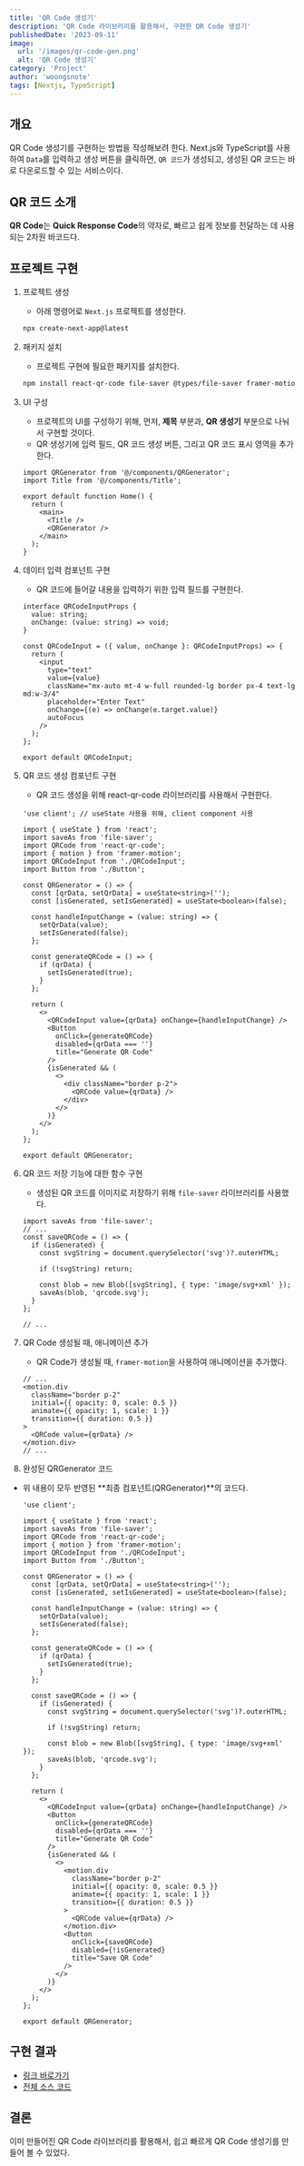 ```yaml
---
title: 'QR Code 생성기'
description: 'QR Code 라이브러리를 활용해서, 구현한 QR Code 생성기'
publishedDate: '2023-09-11'
image:
  url: '/images/qr-code-gen.png'
  alt: 'QR Code 생성기'
category: 'Project'
author: 'woongsnote'
tags: [Nextjs, TypeScript]
---
```


## 개요

QR Code 생성기를 구현하는 방법을 작성해보려 한다. Next.js와 TypeScript를 사용하여 `Data`를 입력하고 생성 버튼을 클릭하면, `QR 코드`가 생성되고, 생성된 QR 코드는 바로 다운로드할 수 있는 서비스이다.

## QR 코드 소개

**QR Code**는 **Quick Response Code**의 약자로, 빠르고 쉽게 정보를 전달하는 데 사용되는 2차원 바코드다.

## 프로젝트 구현

1. 프로젝트 생성

   - 아래 명령어로 `Next.js` 프로젝트를 생성한다.

   ```bash
   npx create-next-app@latest
   ```

2. 패키지 설치

   - 프로젝트 구현에 필요한 패키지를 설치한다.

   ```bash
   npm install react-qr-code file-saver @types/file-saver framer-motion
   ```

3. UI 구성

   - 프로젝트의 UI를 구성하기 위해, 먼저, **제목** 부분과, **QR 생성기** 부분으로 나눠서 구현할 것이다.
   - QR 생성기에 입력 필드, QR 코드 생성 버튼, 그리고 QR 코드 표시 영역을 추가한다.

   ```tsx title="app/page.tsx"
   import QRGenerator from '@/components/QRGenerator';
   import Title from '@/components/Title';

   export default function Home() {
     return (
       <main>
         <Title />
         <QRGenerator />
       </main>
     );
   }
   ```

4. 데이터 입력 컴포넌트 구현

   - QR 코드에 들어갈 내용을 입력하기 위한 입력 필드를 구현한다.

   ```tsx title="QRCodeInput.tsx"
   interface QRCodeInputProps {
     value: string;
     onChange: (value: string) => void;
   }

   const QRCodeInput = ({ value, onChange }: QRCodeInputProps) => {
     return (
       <input
         type="text"
         value={value}
         className="mx-auto mt-4 w-full rounded-lg border px-4 text-lg md:w-3/4"
         placeholder="Enter Text"
         onChange={(e) => onChange(e.target.value)}
         autoFocus
       />
     );
   };

   export default QRCodeInput;
   ```

5. QR 코드 생성 컴포넌트 구현

   - QR 코드 생성을 위해 react-qr-code 라이브러리를 사용해서 구현한다.

   ```tsx title="QRGenerator.tsx"
   'use client'; // useState 사용을 위해, client component 사용

   import { useState } from 'react';
   import saveAs from 'file-saver';
   import QRCode from 'react-qr-code';
   import { motion } from 'framer-motion';
   import QRCodeInput from './QRCodeInput';
   import Button from './Button';

   const QRGenerator = () => {
     const [qrData, setQrData] = useState<string>('');
     const [isGenerated, setIsGenerated] = useState<boolean>(false);

     const handleInputChange = (value: string) => {
       setQrData(value);
       setIsGenerated(false);
     };

     const generateQRCode = () => {
       if (qrData) {
         setIsGenerated(true);
       }
     };

     return (
       <>
         <QRCodeInput value={qrData} onChange={handleInputChange} />
         <Button
           onClick={generateQRCode}
           disabled={qrData === ''}
           title="Generate QR Code"
         />
         {isGenerated && (
           <>
             <div className="border p-2">
               <QRCode value={qrData} />
             </div>
           </>
         )}
       </>
     );
   };

   export default QRGenerator;
   ```

6. QR 코드 저장 기능에 대한 함수 구현

   - 생성된 QR 코드를 이미지로 저장하기 위해 `file-saver` 라이브러리를 사용했다.

   ```tsx
   import saveAs from 'file-saver';
   // ...
   const saveQRCode = () => {
     if (isGenerated) {
       const svgString = document.querySelector('svg')?.outerHTML;

       if (!svgString) return;

       const blob = new Blob([svgString], { type: 'image/svg+xml' });
       saveAs(blob, 'qrcode.svg');
     }
   };

   // ...
   ```

7. QR Code 생성될 때, 애니메이션 추가

   - QR Code가 생성될 때, `framer-motion`을 사용하여 애니메이션을 추가했다.

   ```tsx
   // ...
   <motion.div
     className="border p-2"
     initial={{ opacity: 0, scale: 0.5 }}
     animate={{ opacity: 1, scale: 1 }}
     transition={{ duration: 0.5 }}
   >
     <QRCode value={qrData} />
   </motion.div>
   // ...
   ```

8. 완성된 QRGenerator 코드

- 위 내용이 모두 반영된 **최종 컴포넌트(QRGenerator)**의 코드다.

  ```tsx title="QRGenerator.tsx"
  'use client';

  import { useState } from 'react';
  import saveAs from 'file-saver';
  import QRCode from 'react-qr-code';
  import { motion } from 'framer-motion';
  import QRCodeInput from './QRCodeInput';
  import Button from './Button';

  const QRGenerator = () => {
    const [qrData, setQrData] = useState<string>('');
    const [isGenerated, setIsGenerated] = useState<boolean>(false);

    const handleInputChange = (value: string) => {
      setQrData(value);
      setIsGenerated(false);
    };

    const generateQRCode = () => {
      if (qrData) {
        setIsGenerated(true);
      }
    };

    const saveQRCode = () => {
      if (isGenerated) {
        const svgString = document.querySelector('svg')?.outerHTML;

        if (!svgString) return;

        const blob = new Blob([svgString], { type: 'image/svg+xml' });
        saveAs(blob, 'qrcode.svg');
      }
    };

    return (
      <>
        <QRCodeInput value={qrData} onChange={handleInputChange} />
        <Button
          onClick={generateQRCode}
          disabled={qrData === ''}
          title="Generate QR Code"
        />
        {isGenerated && (
          <>
            <motion.div
              className="border p-2"
              initial={{ opacity: 0, scale: 0.5 }}
              animate={{ opacity: 1, scale: 1 }}
              transition={{ duration: 0.5 }}
            >
              <QRCode value={qrData} />
            </motion.div>
            <Button
              onClick={saveQRCode}
              disabled={!isGenerated}
              title="Save QR Code"
            />
          </>
        )}
      </>
    );
  };

  export default QRGenerator;
  ```

## 구현 결과

- [링크 바로가기](https://qr-quasar.vercel.app/)
- [전체 소스 코드](https://github.com/woongsnote/qr-quasar)

## 결론

이미 만들어진 QR Code 라이브러리를 활용해서, 쉽고 빠르게 QR Code 생성기를 만들어 볼 수 있었다.
